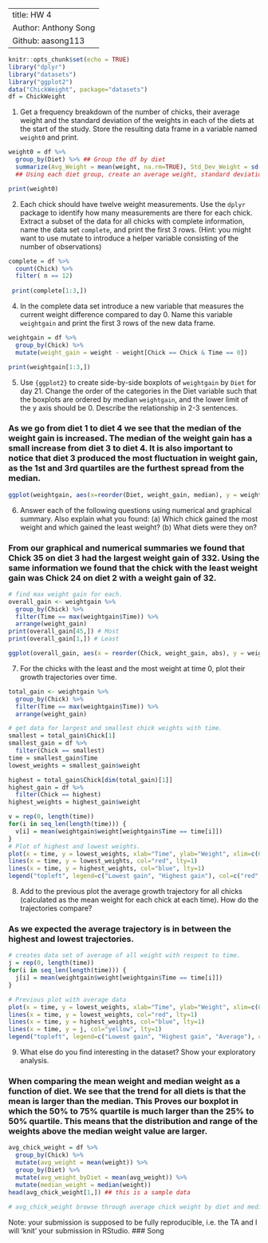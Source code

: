 
---
title: HW 4
Author: Anthony Song
Github: aasong113
---

```r
knitr::opts_chunk$set(echo = TRUE)
library("dplyr")
library("datasets")
library("ggplot2")
data("ChickWeight", package="datasets")
df = ChickWeight
```


1. Get a frequency breakdown of the number of chicks, their average weight and the standard deviation of the weights in each of the diets at the start of the study. Store the resulting data frame in a variable named `weight0` and print.<br>
<!-- 5 pts of extra credit: construct a ggplot that shows average weights by diet with an interval (shown as a line) of +- the standard deviation around the averages. -->

```r

weight0 = df %>% 
  group_by(Diet) %>% ## Group the df by diet
  summarize(Avg_Weight = mean(weight, na.rm=TRUE), Std_Dev_Weight = sd(weight, na.rm=TRUE), Number_Chicks = length(unique(Chick)))
  ## Using each diet group, create an average weight, standard deviation and num chicks in each diet group.  

print(weight0)


```



2. Each chick should have twelve weight measurements. Use the `dplyr` package to identify how many measurements are there for each chick. Extract a subset of the data for all chicks with complete information, name the data set `complete`, and print the first 3 rows. (Hint: you might want to use mutate to introduce a helper variable consisting of the number of observations)
```r
complete = df %>%
  count(Chick) %>%
  filter( n == 12)
  
 print(complete[1:3,]) 
```  


4. In the complete data set introduce a new variable that measures the current weight difference compared to day 0. Name this variable  `weightgain` and print the first 3 rows of the new data frame.
```r

weightgain = df %>%
  group_by(Chick) %>%
  mutate(weight_gain = weight - weight[Chick == Chick & Time == 0])

print(weightgain[1:3,])

```


5. Use `{ggplot2}` to create side-by-side boxplots of `weightgain` by `Diet` for day 21. Change the order of the categories in the Diet variable such that the boxplots are ordered by median `weightgain`, and the lower limit of the y axis should be 0. Describe the relationship in 2-3 sentences. 

### As we go from diet 1 to diet 4 we see that the median of the weight gain is increased. The median of the weight gain has a small increase from diet 3 to diet 4. It is also important to notice that diet 3 produced the most fluctuation in weight gain, as the 1st and 3rd quartiles are the furthest spread from the median.  

```r

ggplot(weightgain, aes(x=reorder(Diet, weight_gain, median), y = weight_gain)) + geom_boxplot() + xlab("Diet") + ylab("Weight Gain") + ylim(c(0,325))

```
6. Answer each of the following questions using numerical and graphical summary. Also explain what you found: (a) Which chick gained the most weight and which gained the least weight? (b) What diets were they on?

### From our graphical and numerical summaries we found that Chick 35 on diet 3 had the largest weight gain of 332. Using the same information we found that the chick with the least weight gain was Chick 24 on diet 2 with a weight gain of 32. 

```r
# find max weight gain for each. 
overall_gain <- weightgain %>% 
  group_by(Chick) %>%
  filter(Time == max(weightgain$Time)) %>%
  arrange(weight_gain)
print(overall_gain[45,]) # Most
print(overall_gain[1,]) # Least 

ggplot(overall_gain, aes(x = reorder(Chick, weight_gain, abs), y = weight_gain)) + geom_col() + labs(x = "Chick", y = "Weight Gain")
```


7. For the chicks with the least and the most weight at time 0, plot their growth trajectories over time. </br>
```r
total_gain <- weightgain %>%
  group_by(Chick) %>%
  filter(Time == max(weightgain$Time)) %>%
  arrange(weight_gain)

# get data for largest and smallest chick weights with time. 
smallest = total_gain$Chick[1]
smallest_gain = df %>%
  filter(Chick == smallest)
time = smallest_gain$Time
lowest_weights = smallest_gain$weight

highest = total_gain$Chick[dim(total_gain)[1]]
highest_gain = df %>%
  filter(Chick == highest)
highest_weights = highest_gain$weight

v = rep(0, length(time))
for(i in seq_len(length(time))) {
  v[i] = mean(weightgain$weight[weightgain$Time == time[i]])
}
# Plot of highest and lowest weights.
plot(x = time, y = lowest_weights, xlab="Time", ylab="Weight", xlim=c(0, 22), ylim=c(0, 350))
lines(x = time, y = lowest_weights, col="red", lty=1)
lines(x = time, y = highest_weights, col="blue", lty=1)
legend("topleft", legend=c("Lowest gain", "Highest gain"), col=c("red", "blue"), lty=c(1,1))


```

8. Add to the previous plot the average growth trajectory for all chicks (calculated as the mean weight for each chick at each time). How do the trajectories compare?

### As we expected the average trajectory is in between the highest and lowest trajectories. 
```r
# creates data set of average of all weight with respect to time. 
j = rep(0, length(time))
for(i in seq_len(length(time))) {
  j[i] = mean(weightgain$weight[weightgain$Time == time[i]])
}

# Previous plot with average data
plot(x = time, y = lowest_weights, xlab="Time", ylab="Weight", xlim=c(0, 22), ylim=c(0, 350))
lines(x = time, y = lowest_weights, col="red", lty=1)
lines(x = time, y = highest_weights, col="blue", lty=1)
lines(x = time, y = j, col="yellow", lty=1)
legend("topleft", legend=c("Lowest gain", "Highest gain", "Average"), col=c("red", "blue", "yellow"), lty=c(1,1,1))

```


9. What else do you find interesting in the dataset? Show your exploratory analysis.

### When comparing the mean weight and median weight as a function of diet. We see that the trend for all diets is that the mean is larger than the median. This Proves our boxplot in which the 50% to 75% quartile is much larger than the 25% to 50% quartile. This means that the distribution and range of the weights above the median weight value are larger. 

```r
avg_chick_weight = df %>%
  group_by(Chick) %>%
  mutate(avg_weight = mean(weight)) %>%
  group_by(Diet) %>%
  mutate(avg_weight_byDiet = mean(avg_weight)) %>%
  mutate(median_weight = median(weight))
head(avg_chick_weight[1,]) ## this is a sample data
  
# avg_chick_weight browse through average chick weight by diet and median weight. View trend and interpret. 

```

Note: your submission is supposed to be fully reproducible, i.e. the TA and I will 'knit' your submission in RStudio. 
### Song
